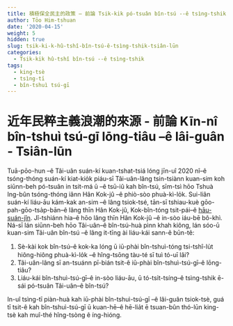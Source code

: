 ```yaml
---
title: 積極保全民主的政策 – 前論 Tsik-ki̍k pó-tsuân bîn-tsú --ê tsìng-tshik – Tsiân-lūn
author: Tōo Him-tshuan
date: '2020-04-15'
weight: 5
hidden: true
slug: tsik-ki-k-hû-tshî-bîn-tsú-ê-tsìng-tshik-tsiân-lūn
categories:
  - Tsik-ki̍k hû-tshî bîn-tsú --ê tsìng-tshik
tags:
  - king-tsè
  - tsìng-tī
  - bîn-tshuì tsú-gī
---
```


# 近年民粹主義浪潮的來源 - 前論 Kīn-nî bîn-tshuì tsú-gī lōng-tiâu --ê lâi-guân - Tsiân-lūn
Tuā-pōo-hun --ê Tâi-uân suán-kí kuan-tshat-tsiá lóng jīn-uî 2020 nî--ê tsóng-thóng suán-kí kiat-kio̍k piáu-sī Tâi-uân-lâng tsin-tsiànn kuan-sim koh siūnn-beh pó-tsuân in tsit-má ū --ê tsū-iû kah bîn-tsú, sīm-tsì hōo Tshuà Ing-bûn tsóng-thóng iânn Hân Kok-jû --ê phiò-sòo phuà-kì-lo̍k. Sui-liân suán-kí liáu-āu kám-kak an-sim --ê lâng tsiok-tsé, tān-sī tshiau-kuè gōo-pah-gōo-tsa̍p-bān--ê lâng thīn Hân Kok-jû, Kok-bîn-tóng tsit-pái--ê [hāu-suán-jîn](https://www.bloomberg.com/graphics/2020-taiwan-election-results/). Jî-tshiánn hia--ê hōo lâng thīn Hân Kok-jû --ê in-sòo iáu-bē bô-khì. Ná-sī lán siūnn-beh hōo Tâi-uân--ê bîn-tsú-huà pìnn khah kiông, lán sóo-ū kuan-sim Tâi-uân bîn-tsú --ê lâng it-tīng ài liáu-kái sann-ê būn-tê:

1.	Sè-kài kok bîn-tsú--ê kok-ka lóng ū iū-phài bîn-tshuì-tóng tsi-tshî-lu̍t hiông-hiông phuà-kì-lo̍k --ê hîng-tsōng tàu-té sī tuì tó-uī lâi?
2.	Tâi-uân-lâng sī an-tsuánn pī-bián tsit-ê iū-phài bîn-tshuì-tsú-gī--ê lōng-tiâu?
3.	Liáu-kái bîn-tshuì-tsú-gī--ê in-sòo liáu-āu, ū tó-tsi̍t-tsíng--ê tsìng-tshik ē-sái pó-tsuân Tâi-uân--ê bîn-tsú?

In-uî tsìng-tī piàn-huà kah iū-phài bîn-tshuì-tsú-gī --ê lâi-guân tsiok-tsè, guá tī tsit-ê kah bîn-tshuì-tsú-gī ū kuan-hē--ê hē-lia̍t ē tsuan-bûn thó-lūn king-tsè kah muî-thé hîng-tsòng ê íng-hióng. 



